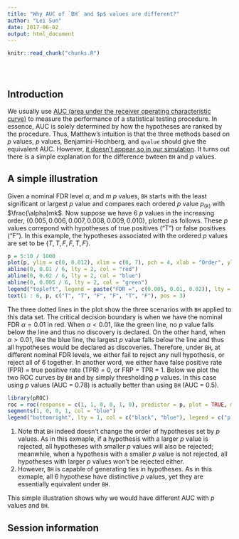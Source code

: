 ```yaml
---
title: "Why AUC of `BH` and $p$ values are different?"
author: "Lei Sun"
date: 2017-06-02
output: html_document
---
```


<!-- The file analysis/chunks.R contains chunks that define default settings
shared across the workflowr files. -->
```r
knitr::read_chunk("chunks.R")
```

<!-- Update knitr chunk options -->
```r
```

<!-- Insert the date the file was last updated -->
```r
```

<!-- Insert the code version (Git commit SHA1) if Git repository exists and R
 package git2r is installed -->
```r
```

<!-- Add your analysis here -->

## Introduction

We usually use [AUC (area under the receiver operating characteristic curve)](https://en.wikipedia.org/wiki/Receiver_operating_characteristic#Area_under_the_curve) to measure the performance of a statistical testing procedure.  In essence, AUC is solely determined by how the hypotheses are ranked by the procedure.  Thus, Matthew's intuition is that the three methods based on $p$ values, $p$ values, Benjamini-Hochberg, and `qvalue` should give the equivalent AUC.  However, [it doesn't appear so in our simulation](simulation_real_se.html).  It turns out there is a simple explanation for the difference bwteen `BH` and $p$ values.

## A simple illustration

Given a nominal FDR level $\alpha$, and $m$ $p$ values, `BH` starts with the least significant or largest $p$ value and compares each ordered $p$ value $p_{(k)}$ with $\frac{\alpha}mk$.  Now suppose we have 6 $p$ values in the increasing order, $\left\{0.005, 0.006, 0.007, 0.008, 0.009, 0.010\right\}$, plotted as follows.  These $p$ values correpond with hypotheses of true positives ("T") or false positives ("F").  In this example, the hypotheses associated with the ordered $p$ values are set to be $\left\{T, T, F, F, T, F\right\}$.

```r
p = 5:10 / 1000
plot(p, ylim = c(0, 0.012), xlim = c(0, 7), pch = 4, xlab = "Order", ylab = "Ordered p value", main = "Benjamini-Hochberg Decision Boundary")
abline(0, 0.01 / 6, lty = 2, col = "red")
abline(0, 0.02 / 6, lty = 2, col = "blue")
abline(0, 0.005 / 6, lty = 2, col = "green")
legend("topleft", legend = paste("FDR =", c(0.005, 0.01, 0.02)), lty = 2, col = c("green", "red", "blue"))
text(1 : 6, p, c("T", "T", "F", "F", "T", "F"), pos = 3)
```

The three dotted lines in the plot show the three scenarios with `BH` applied to this data set.  The critical decision boundary is when we have the nominal FDR $\alpha = 0.01$ in red.  When $\alpha < 0.01$, like the green line, no $p$ value falls below the line and thus no discovery is declared.  On the other hand, when $\alpha > 0.01$, like the blue line, the largest $p$ value falls below the line and thus all hypotheses would be declared as discoveries.  Therefore, under `BH`, at different nominal FDR levels, we either fail to reject any null hypothesis, or reject all of $6$ together.  In another word, we either have false positive rate (FPR) $=$ true positive rate (TPR) $=$ 0, or FRP $=$ TPR $=$ 1.  Below we plot the two ROC curves by `BH` and by simply thresholding $p$ values.  In this case using $p$ values (AUC $=$ 0.78) is actually better than using `BH` (AUC = 0.5).

```r
library(pROC)
roc = roc(response = c(1, 1, 0, 0, 1, 0), predictor = p, plot = TRUE, main = "Receiver Operating Characteristic Curve")
segments(1, 0, 0, 1, col = "blue")
legend("bottomright", lty = 1, col = c("black", "blue"), legend = c("p value", "BH"))
```

1. Note that `BH` indeed doesn't change the order of hypotheses set by $p$ values.  As in this exmaple, if a hypothesis with a larger $p$ value is rejected, all hypotheses with smaller $p$ values will also be rejected; meanwhile, when a hypothesis with a smaller $p$ value is not rejected, all hypotheses with larger $p$ values won't be rejected either.
2. However, `BH` is capable of generating ties in hypotheses.  As in this exmaple, all $6$ hypothese have distinctive $p$ values, yet they are essentially equivalent under `BH`.

This simple illustration shows why we would have different AUC with $p$ values and `BH`.



## Session information

<!-- Insert the session information into the document -->
```r
```
